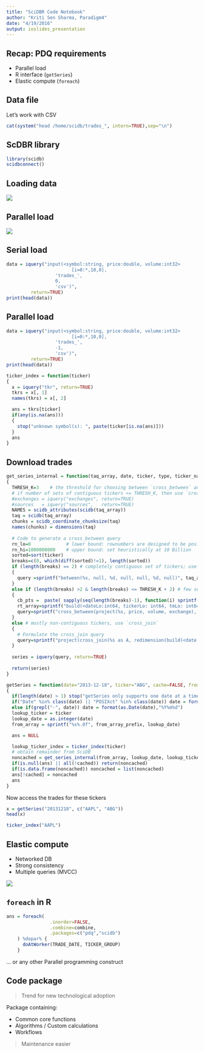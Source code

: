 ```yaml
---
title: "SciDBR Code Notebook"
author: "Kriti Sen Sharma, Paradigm4"
date: "4/19/2016"
output: ioslides_presentation
---
```


## Recap: PDQ requirements

- Parallel load
- R interface (`getSeries`)
- Elastic compute (`foreach`)

## Data file

Let's work with CSV
```r
cat(system("head /home/scidb/trades_", intern=TRUE),sep="\n")
```

## ScDBR library

```r
library(scidb)
scidbconnect()
```

## Loading data

![](imgs/nonparallel-load-2.png)

## Parallel load

![](imgs/binaryload.png)

## Serial load

```r
data = iquery("input(<symbol:string, price:double, volume:int32> 
                        [i=0:*,10,0], 
                  'trades_', 
                  0, 
                  'csv')", 
         return=TRUE)
print(head(data))
```

## Parallel load

```r
data = iquery("input(<symbol:string, price:double, volume:int32> 
                        [i=0:*,10,0], 
                  'trades_', 
                  -1, 
                  'csv')", 
         return=TRUE)
print(head(data))
```

```r
ticker_index = function(ticker)
{
  x = iquery("tkr", return=TRUE)
  tkrs = x[, 1]
  names(tkrs) = x[, 2]

  ans = tkrs[ticker]
  if(any(is.na(ans)))
  {
    stop("unknown symbol(s): ", paste(ticker[is.na(ans)]))
  }
  ans
}
```
## Download trades

```r
get_series_internal = function(taq_array, date, ticker, type, ticker_name)
{
  THRESH_K=3    # the threshold for choosing between `cross_between` and `cross_join`
  # if number of sets of contiguous tickers <= THRESH_K, then use `cross_between`
  #exchanges = iquery("exchanges", return=TRUE)
  #sources   = iquery("sources",   return=TRUE)
  NAMES = scidb_attributes(scidb(taq_array))
  taq = scidb(taq_array)
  chunks = scidb_coordinate_chunksize(taq)
  names(chunks) = dimensions(taq)
  
  # Code to generate a cross_between query	
  rn_lo=0             # lower bound: rownumbers are designed to be positive
  rn_hi=1000000000    # upper bound: set heuristically at 10 Billion
  sorted=sort(ticker)
  breaks=c(0, which(diff(sorted)!=1), length(sorted))
  if (length(breaks) == 2) # completely contiguous set of tickers; use `between`
  {
    query =sprintf("between(%s, null, %d, null, null, %d, null)", taq_array, sorted[1], sorted[length(sorted)])
  } 
  else if (length(breaks) >2 & length(breaks) <= THRESH_K + 2) # few sets of contiguous tickers; use `cross_between`
  {
    cb_pts =  paste( sapply(seq(length(breaks)-1), function(i) sprintf("(0, %d, 0, 0, %d, 1000000000)", sorted[breaks[i]+1], sorted[breaks[i+1]])), collapse=" , ")
    rt_array=sprintf("build(<dateLo:int64, tickerLo: int64, tmLo: int64, dateHi: int64, tickerHi: int64, tmHi: int64>[idx=1:%d,100000,0],'{1}[%s]',true)", length(breaks)-1, cb_pts)
    query=sprintf("cross_between(project(%s, price, volume, exchange), %s)", taq_array, rt_array)
  }
  else # mostly non-contiguous tickers, use `cross_join`
  {
    # Formulate the cross_join query
    query=sprintf("project(cross_join(%s as A, redimension(build(<date:int64,ticker_index:int64>[idx=1:%d,100000,0],'{1}[%s)]',true), <idx:int64>[date=0:*,%s,0,ticker_index=0:*,%s,0]) as B, A.date, B.date, A.ticker_index, B.ticker_index), %s)", taq_array, length(ticker),  paste(sprintf("(%s", date), ticker, sep=",", collapse="),"), chunks["date"], chunks["ticker_index"], paste(NAMES, collapse=","))
  }
  
  series = iquery(query, return=TRUE)
  
  return(series)
}

getSeries = function(date="2013-12-18", ticker="ABG", cache=FALSE, from_array_prefix="trades_")
{
  if(length(date) > 1) stop("getSeries only supports one date at a time. Consider using lapply.")
  if("Date" %in% class(date) || "POSIXct" %in% class(date)) date = format(date,"%Y%m%d")
  else if(grepl("-", date)) date = format(as.Date(date),"%Y%m%d")
  lookup_ticker = ticker
  lookup_date = as.integer(date)
  from_array = sprintf("%s%.0f", from_array_prefix, lookup_date)

  ans = NULL

  lookup_ticker_index = ticker_index(ticker)
  # obtain remainder from SciDB
  noncached = get_series_internal(from_array, lookup_date, lookup_ticker_index, "all", lookup_ticker)
  if(is.null(ans) || all(!cached)) return(noncached)
  if(is.data.frame(noncached)) noncached = list(noncached)
  ans[!cached] = noncached
  ans
}
```

Now access the trades for these tickers

```r
x = getSeries("20131218", c("AAPL", "ABG"))
head(x)
```

```r
ticker_index("AAPL")
```

## Elastic compute

- Networked DB
- Strong consistency
- Multiple queries (MVCC)


![](imgs/pdq.jpg)

##  `foreach` in R

```r
ans = foreach(
                .inorder=FALSE,
                .combine=combine,
                .packages=c("pdq","scidb")
    ) %dopar% {
      doAtWorker(TRADE_DATE, TICKER_GROUP)
    }
```

... or any other Parallel programming construct

## Code package

> Trend for new technological adoption

Package containing:

- Common core functions
- Algorithms / Custom calculations
- Workflows
 
> Maintenance easier


